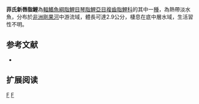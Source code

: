{{Speciesbox 
| genus = Neolebias
| species = philippei
| status = DD
| status_system = IUCN3.1
| authority =  [[Poll|Poll]] & [[Gosse|Gosse]], 1963
| synonyms = 
}}
'''菲氏新唇脂鯉'''為[[輻鰭魚綱|輻鰭魚綱]][[脂鯉目|脂鯉目]][[琴脂鯉亞目|琴脂鯉亞目]][[複齒脂鯉科|複齒脂鯉科]]的其中一[[種|種]]，為熱帶淡水魚，分布於[[非洲|非洲]][[剛果河|剛果河]]中游流域，體長可達2.9公分，棲息在底中層水域，生活習性不明。

==参考文献==
{{refbegin}}
*{{FishBase_species|genus=Neolebias|species=philippei|year=2014|month=2}}
{{refend}}

== 扩展阅读 ==
{{refbegin}}
{{wikispecies-inline|Neolebias philippei|菲氏新唇脂鯉}}
{{refend}}

{{Taxonbar|from=Q5652587}}

[[Category:IUCN红色名录数据缺乏物种|F]]
[[Category:新唇脂鯉屬|F]]


{{魚類小作品}}